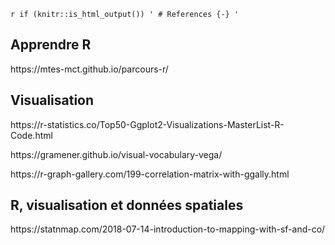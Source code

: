 `r if (knitr::is_html_output()) '
# References {-}
'`



## Apprendre R  

https://mtes-mct.github.io/parcours-r/

## Visualisation 

https://r-statistics.co/Top50-Ggplot2-Visualizations-MasterList-R-Code.html


https://gramener.github.io/visual-vocabulary-vega/

https://r-graph-gallery.com/199-correlation-matrix-with-ggally.html



## R, visualisation et données spatiales 


https://statnmap.com/2018-07-14-introduction-to-mapping-with-sf-and-co/